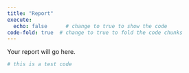 ```yaml
---
title: "Report"
execute: 
  echo: false      # change to true to show the code
code-fold: true  # change to true to fold the code chunks
---
```


Your report will go here.

```r
# this is a test code
```

